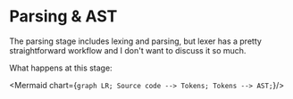 # Parsing & AST

The parsing stage includes lexing and parsing, but lexer has a pretty straightforward workflow and I don't want to discuss it so much.

What happens at this stage:

<Mermaid chart={`
    graph LR;
    Source code --> Tokens;
    Tokens --> AST;
`}/>
